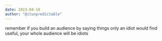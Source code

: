 ```yaml
---
date: 2023-04-18
author: "@itunpredictable"
---
```


remember if you build an audience by saying things only an idiot would find useful, your whole audience will be idiots

